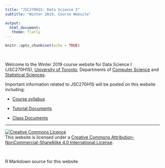 ```yaml
---
title: "JSC270H1S: Data Science I"
subtitle: "Winter 2019, Course Website"

output: 
  html_document:
   theme: flatly
---
```


```r
knitr::opts_chunk$set(echo = TRUE)
```

<br>

Welcome to the Winter 2019 course website for Data Science I (JSC270H1S), [University of Toronto](https://www.utoronto.ca), Departments of [Computer Science](http://web.cs.toronto.edu) and [Statistical Sciences](http://utstat.toronto.edu).  

Important information related to JSC270H1S will be posted on this website including:

 - [Course syllabus](syllabus.html)
 
 - [Tutorial Documents](tut_docs.html)
 
 - [Class Documents](class_docs.html) 
 
 ******

<a rel="license" href="http://creativecommons.org/licenses/by-nc-sa/4.0/"><img alt="Creative Commons Licence" style="border-width:0" src="https://i.creativecommons.org/l/by-nc-sa/4.0/88x31.png" /></a><br />This website is licensed under a <a rel="license" href="http://creativecommons.org/licenses/by-nc-sa/4.0/">Creative Commons Attribution-NonCommercial-ShareAlike 4.0 International License</a>.

<br>

R Markdown source for this website <a href="https://github.com/JSC270/JSC270.github.io">
<i class="fab fa-github"></i></a>
